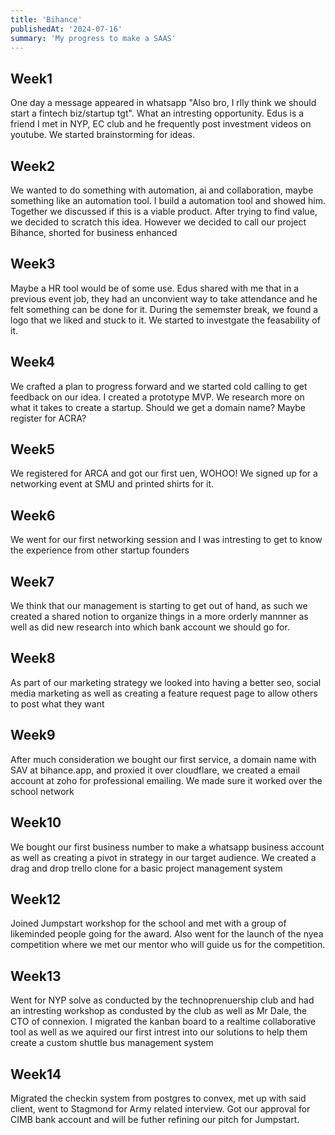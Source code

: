 ```yaml
---
title: 'Bihance'
publishedAt: '2024-07-16'
summary: 'My progress to make a SAAS'
---
```

## Week1 
One day a message appeared in whatsapp "Also bro, I rlly think we should start a fintech biz/startup tgt". What an intresting opportunity. Edus is a friend I met in NYP, EC club and he frequently post investment videos on youtube. We started brainstorming for ideas.

## Week2
We wanted to do something with automation, ai and collaboration, maybe something like an automation tool. I build a automation tool and showed him. Together we discussed if this is a viable product. After trying to find value, we decided to scratch this idea. However we decided to call our project Bihance, shorted for business enhanced

## Week3
Maybe a HR tool would be of some use. Edus shared with me that in a previous event job, they had an unconvient way to take attendance and he felt something can be done for it. During the sememster break, we found a logo that we liked and stuck to it. We started to investgate the feasability of it.

## Week4
We crafted a plan to progress forward and we started cold calling to get feedback on our idea. I created a prototype MVP. We research more on what it takes to create a startup. Should we get a domain name? Maybe register for ACRA?

## Week5
We registered for ARCA and got our first uen, WOHOO! We signed up for a networking event at SMU and printed shirts for it.

## Week6
We went for our first networking session and I was intresting to get to know the experience from other startup founders

## Week7
We think that our management is starting to get out of hand, as such we created a shared notion to organize things in a more orderly mannner as well as did new research into which bank account we should go for.

## Week8
As part of our marketing strategy we looked into having a better seo, social media marketing as well as creating a feature request page to allow others to post what they want

## Week9
After much consideration we bought our first service, a domain name with SAV at bihance.app, and proxied it over cloudflare, we created a email account at zoho for professional emailing. We made sure it worked over the school network

## Week10
We bought our first business number to make a whatsapp business account as well as creating a pivot in strategy in our target audience. We created a drag and drop trello clone for a basic project management system

## Week12
Joined Jumpstart workshop for the school and met with a group of likeminded people going for the award. Also went for the launch of the nyea competition where we met our mentor who will guide us for the competition.

## Week13

Went for NYP solve as conducted by the technoprenuership club and had an intresting workshop as condusted by the club as well as Mr Dale, the CTO of connexion. I migrated the kanban board to a realtime collaborative tool as well as we aquired our first intrest into our solutions to help them create a custom shuttle bus management system

## Week14

Migrated the checkin system from postgres to convex, met up with said client, went to Stagmond for Army related interview. Got our approval for CIMB bank account and will be futher refining our pitch for Jumpstart.